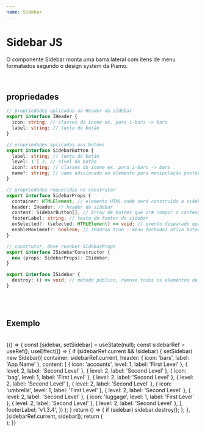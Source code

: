 ```yaml
---
name: Sidebar
---
```



# Sidebar JS

O componente Sidebar monta uma barra lateral com itens de menu formatados segundo o design system da Pismo.

<br />

## propriedades

```typescript
// propriedades aplicadas ao Header da sidebar
export interface IHeader {
  icon: string; // classes do ícone ex. para i-bars -> bars
  label: string; // texto do botão
}

// propriedades aplicadas aos botões
export interface SidebarButton {
  label: string; // texto do botão
  level: 1 | 2; // nível do botão
  icon?: string; // classes do ícone ex. para i-bars -> bars
  name?: string; // name adicionado ao elemento para manipulação posterior
}

// propriedades requeridas no construtor
export interface SidebarProps {
  container: HTMLElement; // elemento HTML onde será construído a sidebar
  header: IHeader; // header da sidebar
  content: SidebarButton[]; // Array de botões que iræ compor o conteudo da sidebar
  footerLabel: string; // texto do footer da sidebar
  onSelected?: (selected: HTMLElement) => void; // evento disparado quando um botão é selecionado, envia o html do botão como argumento
  enableMoviment?: boolean; // (Padrao true - menu fechado) ativa botao que permite menu expandir
}

// construtor, deve receber SidebarProps
export interface ISidebarConstructor {
  new (props: SidebarProps): ISidebar;
}

export interface ISidebar {
  destroy: () => void; // método público, remove todos os elementos da página
}
```

<br />
<br />

## Exemplo

<br />

<Playground>
  {() => {
    const [sidebar, setSidebar] = useState(null);
    const sidebarRef = useRef();
    useEffect(() => {
      if (sidebarRef.current && !sidebar) {
        setSidebar(
          new Sidebar({
            container: sidebarRef.current,
            header: { icon: 'bars', label: 'App Name' },
            content: [
              { icon: 'accounts', level: 1, label: 'First Level' },
              { level: 2, label: 'Second Level' },
              { level: 2, label: 'Second Level' },
              { icon: 'bag', level: 1, label: 'First Level' },
              { level: 2, label: 'Second Level' },
              { level: 2, label: 'Second Level' },
              { level: 2, label: 'Second Level' },
              { icon: 'umbrella', level: 1, label: 'First Level' },
              { level: 2, label: 'Second Level' },
              { level: 2, label: 'Second Level' },
              { icon: 'luggage', level: 1, label: 'First Level' },
              { level: 2, label: 'Second Level' },
              { level: 2, label: 'Second Level' },
            ],
            footerLabel: 'v1.3.4',
          })
        );
      }
      return () => {
        if (sidebar) sidebar.destroy();
      };
    }, [sidebarRef.current, sidebar]);
    return (
      <div className="tw-flex tw-h-screen">
        <div ref={sidebarRef}></div>
      </div>
    );
  }}
</Playground>
